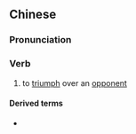 {{also|得胜}}
==Chinese==
{{zh-forms|s=得胜}}

===Pronunciation===
{{zh-pron
|m=déshèng
|c=dak1 sing3
|h=pfs=tet-sṳn
|mn=tit-sèng
|cat=v
}}

===Verb===
{{zh-verb}}

# to [[triumph]] over an [[opponent]]

====Derived terms====
* {{zh-l|得勝者}}